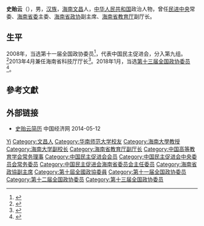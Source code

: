 '''史贻云'''（{{bd|1963年|3月||catIdx=Shi史}}），男，[[汉族|汉族]]，[[海南|海南]][[文昌县|文昌]]人，[[中华人民共和国|中华人民共和国]]政治人物，曾任[[民进中央|民进中央]]常委、[[中国民主促进会海南省委员会|海南省委]]主委、[[海南省政协|海南省政协]]副主席、[[海南省教育厅|海南省教育厅]]副厅长。

== 生平 ==
2008年，当选第十一届全国政协委员<ref>{{cite news|title=第十一届全国政协委员名单|url=http://www.indaa.com.cn/zt/2009qglh/zxzs/200903/t20090303_127573.html|accessdate=2013-04-09|newspaper=新华社北京1月25日电 中国人民政治协商会议第十一届全国委员会委员名单(共2237人，2008年1月25日政协第十届全国委员会常务委员会第二十次会议通过)|date=2008年1月25日|deadurl=yes|archiveurl=https://web.archive.org/web/20130928014403/http://www.indaa.com.cn/zt/2009qglh/zxzs/200903/t20090303_127573.html|archivedate=2013年9月28日}}</ref>，代表中国民主促进会，分入第九组。<ref>{{cite news|title=全国政协信息-史贻云|url=http://www.cppcc.gov.cn/CMS/wylibary/showJcwyxtInfoWylibary.action?tabJcwyxt.guid=11W0002930&wytype=wjwy|accessdate=2013-04-11|newspaper=全国政协委员会|archive-date=2018-01-27|archive-url=https://web.archive.org/web/20180127004548/http://www.cppcc.gov.cn/CMS/wylibary/showJcwyxtInfoWylibary.action?tabJcwyxt.guid=11W0002930&wytype=wjwy|dead-url=no}}</ref>2013年4月兼任海南省科技厅厅长<ref>{{cite web|accessdate=2014-06-14|url=http://district.ce.cn/newarea/sddy/201304/10/t20130410_24277741.shtml|title=史贻云兼任海南省科技厅厅长 王路不再兼任|publisher=中国经济网|archive-date=2014-05-12|archive-url=https://web.archive.org/web/20140512231038/http://district.ce.cn/newarea/sddy/201304/10/t20130410_24277741.shtml|dead-url=no}}</ref>。2018年1月，当选[[中国人民政治协商会议第十三届全国委员会委员名单|第十三届全国政协委员]]<ref>{{Cite web|url=http://sports.163.com/18/0126/06/D92BRKK400051C89.html|title=中国人民政治协商会议第十三届全国委员会委员名单|accessdate=2018-01-26|last=|work=网易|archive-url=https://web.archive.org/web/20180127143232/http://sports.163.com/18/0126/06/D92BRKK400051C89.html|archive-date=2018-01-27|dead-url=yes}}</ref>。

== 參考文獻 ==
{{reflist}}

== 外部链接 ==
* [http://district.ce.cn/newarea/sddy/201304/10/t20130410_24277741.shtml  史贻云简历]{{Wayback|url=http://district.ce.cn/newarea/sddy/201304/10/t20130410_24277741.shtml |date=20140512231038 }} 中国经济网 2014-05-12

{{海南省领导人}}
{{Navboxes 
| title  = 史贻云在[[中国民主促进会|中国民主促进会]]的职务
| list1  =
{{中国民主促进会第十二届中央委员会}}
{{中国民主促进会第十三届中央委员会}}
{{中国民主促进会第十四届中央委员会}}
}}
{{Navboxes
| title  = 史贻云在[[中国高等教育学会|中国高等教育学会]]的职务
| list1  =
{{中国高等教育学会第五届理事会}}
}}

{{Authority control}}
{{DEFAULTSORT:Shi史}}
[[Category:史姓|Yi]]
[[Category:文昌人|Category:文昌人]]
[[Category:华南师范大学校友|Category:华南师范大学校友]]
[[Category:海南大學教授|Category:海南大學教授]]
[[Category:海南大学副校长|Category:海南大学副校长]]
[[Category:海南省教育厅副厅长|Category:海南省教育厅副厅长]]
[[Category:中国高等教育学会常务理事|Category:中国高等教育学会常务理事]]
[[Category:中国民主促进会会员|Category:中国民主促进会会员]]
[[Category:中国民主促进会中央委员会常务委员|Category:中国民主促进会中央委员会常务委员]]
[[Category:中国民主促进会海南省委员会主任委员|Category:中国民主促进会海南省委员会主任委员]]
[[Category:海南省政協副主席|Category:海南省政協副主席]]
[[Category:第十屆全國政協委員|Category:第十屆全國政協委員]]
[[Category:第十一届全国政协委员|Category:第十一届全国政协委员]]
[[Category:第十二届全国政协委员|Category:第十二届全国政协委员]]
[[Category:第十三届全国政协委员|Category:第十三届全国政协委员]]